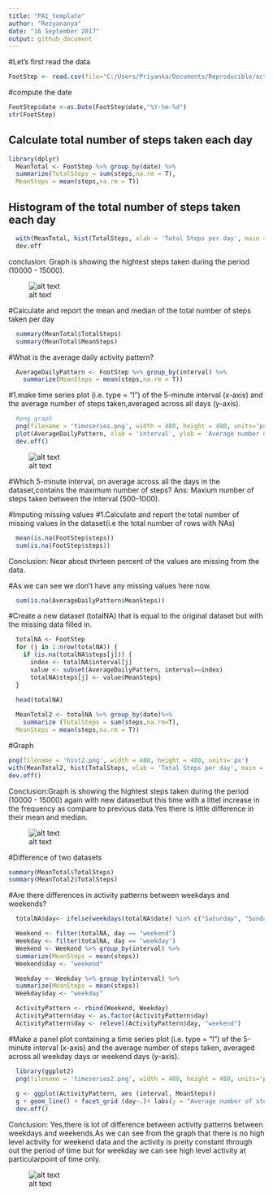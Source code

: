 ---
title: "PA1_template"
author: "Rezyananya"
date: "16 September 2017"
output: github_document 
---
#Let's first read the data
```{r echo=TRUE}
FootStep <- read.csv(file="C:/Users/Priyanka/Documents/Reproducible/activity.csv",header = T,sep = ",",stringsAsFactors = FALSE)
```

#compute the date
```{r echo=TRUE}
FootStep$date <-as.Date(FootStep$date,"%Y-%m-%d")
str(FootStep)
```

## Calculate total number of steps taken each day
```{r echo=TRUE}
library(dplyr)
  MeanTotal <- FootStep %>% group_by(date) %>%
  summarize(TotalSteps = sum(steps,na.rm = T),
  MeanSteps = mean(steps,na.rm = T))
```
## Histogram of the total number of steps taken each day
```{r echo=TRUE}
  with(MeanTotal, hist(TotalSteps, xlab = 'Total Steps per day', main = 'Frequency', col = 'red'))
  dev.off
```
conclusion: Graph is showing the hightest steps taken during the period (10000 - 15000). 


![alt text](/users/Priyanka/Documents/Reproducible/hist.png)

#Calculate and report the mean and median of the total number of steps taken per day

```{r echo=TRUE}
  summary(MeanTotal$TotalSteps)
  summary(MeanTotal$MeanSteps)
```

#What is the average daily activity pattern?
```{r echo=TRUE}
  AverageDailyPattern <- FootStep %>% group_by(interval) %>%
    summarize(MeanSteps = mean(steps,na.rm = T))
```  

#1.make time series plot (i.e. type = "l") of the 5-minute interval (x-axis) and the average number of steps taken,averaged across all days (y-axis).  

```{r echo=TRUE}  
  #png graph
  png(filename = 'timeseries.png', width = 480, height = 480, units='px')
  plot(AverageDailyPattern, xlab = 'interval', ylab = 'Average number of steps taken', type   = 'l')
  dev.off()
```

![alt text](/users/Priyanka/Documents/Reproducible/Graphs_Reproducible/timeseries.png)

#Which 5-minute interval, on average across all the days in the dataset,contains the maximum number of steps?
Ans: Maxium number of steps taken between the interval (500-1000).
  
#Imputing missing values
#1.Calculate and report the total number of missing values in the dataset(i.e the total number of rows with NAs) 
```{r echo=TRUE}
  mean(is.na(FootStep$steps))
  sum(is.na(FootStep$steps))
```  

Conclusion: Near about thirteen percent of the values are missing from the data. 

#As we can see we don't have any missing values here now.
```{r echo=TRUE}
  sum(is.na(AverageDailyPattern$MeanSteps))
```  
#Create a new dataset (totalNA) that is equal to the original dataset but with the missing data filled in.
```{r echo=TRUE}
  totalNA <- FootStep
  for (j in 1:nrow(totalNA)) {
    if (is.na(totalNA$steps[j])) {
      index <- totalNA$interval[j]
      value <- subset(AverageDailyPattern, interval==index)
      totalNA$steps[j] <- value$MeanSteps}
  }
  
  head(totalNA)

  MeanTotal2 <- totalNA %>% group_by(date)%>%
    summarize (TotalSteps = sum(steps,na.rm=T),
  MeanSteps = mean(steps,na.rm = T))
```
#Graph
```{r echo=TRUE}
png(filename = 'hist2.png', width = 480, height = 480, units='px')
with(MeanTotal2, hist(TotalSteps, xlab = 'Total Steps per day', main = 'Frequency', col = 'blue'))
dev.off()
```
Conclusion:Graph is showing the hightest steps taken during the period (10000 - 15000) again with new datasetbut this time with a littel increase in the frequency as compare to previous data.Yes there is little difference in their mean and median.

![alt text](/users/Priyanka/Documents/Reproducible/Graphs_Reproducible/hist2.png)

#Difference of two datasets
```{r echo=TRUE}
summary(MeanTotal$TotalSteps)
summary(MeanTotal2$TotalSteps)
```

#Are there differences in activity patterns between weekdays and weekends?
```{r echo=TRUE}
  totalNA$day<- ifelse(weekdays(totalNA$date) %in% c("Saturday", "Sunday"), "weekend",   "weekday")

  Weekend <- filter(totalNA, day == "weekend")
  Weekday <- filter(totalNA, day == "weekday")
  Weekend <- Weekend %>% group_by(interval) %>%
  summarize(MeanSteps = mean(steps)) 
  Weekend$day <- "weekend"

  Weekday <- Weekday %>% group_by(interval) %>%
  summarize(MeanSteps = mean(steps)) 
  Weekday$day <- "weekday"

  ActivityPattern <- rbind(Weekend, Weekday)
  ActivityPattern$day <- as.factor(ActivityPattern$day)
  ActivityPattern$day <- relevel(ActivityPattern$day, "weekend")
```  

#Make a panel plot containing a time series plot (i.e. type = "l") of the 5-minute interval (x-axis) and the average number of steps taken, averaged across all weekday days or weekend days (y-axis).
  
```{r echo=TRUE}
  
  library(ggplot2)
  png(filename = 'timeseries2.png', width = 480, height = 480, units='px')
  
  g <- ggplot(ActivityPattern, aes (interval, MeanSteps))
  g + geom_line() + facet_grid (day~.)+ labs(y = "Average number of steps taken") + labs(x   = "Interval")
  dev.off()
```  
Conclusion: Yes,there is lot of difference between activity patterns between weekdays and weekends.As we can see from the graph that there is no high level activity for weekend data and the activity is preity constant through out the period of time but for weekday we can see high level activity at particularpoint of time only.  
  
![alt text](/users/Priyanka/Documents/Reproducible/Graphs_Reproducible/timeseries2.png)

